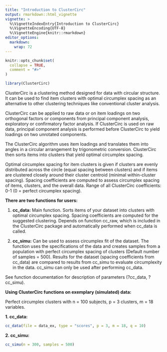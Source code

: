 ```yaml
---
title: "Introduction to ClusterCirc"
output: rmarkdown::html_vignette
vignette: >
  %\VignetteIndexEntry{Introduction to ClusterCirc}
  %\VignetteEncoding{UTF-8}
  %\VignetteEngine{knitr::rmarkdown}
editor_options: 
  markdown: 
    wrap: 72
---
```


```r
knitr::opts_chunk$set(
  collapse = TRUE,
  comment = "#>"
)
```

```r
library(ClusterCirc)
```

ClusterCirc is a clustering method designed for data with circular
structure. It can be used to find item clusters with optimal circumplex
spacing as an alternative to other clustering techniques like
conventional cluster analysis.

ClusterCirc can be applied to raw data or on item loadings on two
orthogonal factors or components from principal component analysis,
exploratory or confirmatory factor analysis. If ClusterCirc is used on
raw data, principal component analysis is performed before ClusterCirc
to yield loadings on two unrotated components.

The ClusterCirc algorithm uses item loadings and translates them into
angles in a circular arrangement by trigonometric conversion.
ClusterCirc then sorts items into clusters that yield optimal circumplex
spacing.

Optimal circumplex spacing for item clusters is given if clusters are
evenly distributed across the circle (equal spacing between clusters)
and if items are clustered closely around their cluster centroid
(minimal within-cluster spacing). Spacing coefficients are computed to
assess circumplex spacing of items, clusters, and the overall data.
Range of all ClusterCirc coefficients: 0-1 (0 = perfect circumplex
spacing).

**There are two functions for users:**

1.  **cc_data:** Main function. Sorts items of your dataset into
    clusters with optimal circumplex spacing. Spacing coefficients are
    computed for the suggested clustering. Depends on function cc_raw,
    which is included in the ClusterCirc package and automatically
    performed when cc_data is called.

2.  **cc_simu:** Can be used to assess circumplex fit of the dataset.
    The function uses the specifications of the data and creates samples
    from a population with perfect circumplex spacing of clusters (Default
    number of samples = 500). Results for the dataset (spacing coefficients 
    from cc_data) are compared to results from cc_simu to evaluate
    circumplexity in the data. cc_simu can only be used after performing
    cc_data.

See function documentation for description of parameters (?cc_data, ?cc_simu).

**Using ClusterCirc functions on exemplary (simulated) data:**

Perfect circumplex clusters with n = 100 subjects, p = 3 clusters, m =
18 variables.

**1. cc_data:**

```r
cc_data(file = data_ex, type = "scores", p = 3, m = 18, q = 10)
```

**2. cc_simu:**

```r
cc_simu(n = 300, samples = 500)
```
